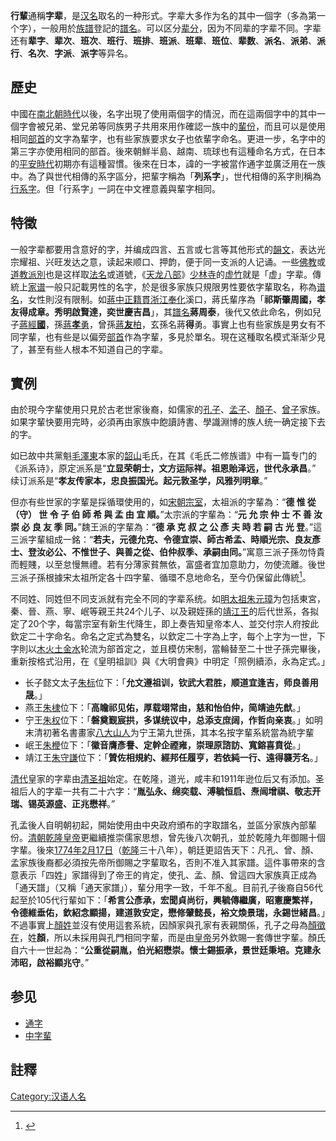 '''行輩'''通稱'''字辈'''，是[[汉名|汉名]]取名的一种形式。字辈大多作为名的其中一個字（多為第一个字），一般用於[[族譜|族譜]]登記的[[譜名|譜名]]。可以区分[[辈分|辈分]]，因为不同辈的字辈不同。字辈还有'''辈字'''、'''辈次'''、'''班次'''、'''班行'''、'''班排'''、'''班派'''、'''班辈'''、'''班位'''、'''辈数'''、'''派名'''、'''派弟'''、'''派行'''、'''名次'''、'''字派'''、'''派字'''等异名。

==歷史==
中國在[[南北朝|南北朝時代]]以後，名字出現了使用兩個字的情況，而在這兩個字中的其中一個字會被兄弟、堂兄弟等同族男子共用來用作確認一族中的[[輩份|輩份]]，而且可以是使用相同[[部首|部首]]的文字為輩字，也有些家族要求女子也依輩字命名。更进一步，名字中的第三字亦使用相同的部首。後來朝鮮半島、越南、琉球也有這種命名方式，在日本的[[平安時代|平安時代]]初期亦有這種習慣。後來在日本，諱的一字被當作通字並廣泛用在一族中{{fact}}。為了與世代相傳的系字區分，{{who}}把輩字稱為「'''列系字'''」，世代相傳的系字則稱為[[行系字|行系字]]。但「行系字」一詞在中文裡意義與輩字相同。

==特徵==
一般字辈都要用含意好的字，并编成四言、五言或七言等其他形式的[[韻文|韻文]]，表达光宗耀祖、兴旺发达之意，读起来顺口、押韵，便于同一支派的人记诵。一些[[佛教|佛教]]或[[道教|道教]][[派別|派別]]也是这样取[[法名|法名]]或道號，《[[天龙八部|天龙八部]]》[[少林寺|少林寺]]的[[虚竹|虚竹]]就是「虚」字辈。傳統上[[家谱|家谱]]一般只記載男性的名字，於是很多家族只規限男性要依字輩取名，称為[[谱名|谱名]]，女性則沒有限制。如[[蔣中正|蔣中正]][[籍貫|籍貫]][[浙江|浙江]][[奉化|奉化]]溪口，蔣氏輩序為「'''祁斯肇周國，孝友得成章。秀明啟賢達，奕世慶吉昌'''」，其[[譜名|譜名]]'''蔣周泰'''，後代又依此命名，例如兒子[[蔣經國|蔣經'''國''']]，孫[[蔣孝勇|蔣'''孝'''勇]]，曾孫[[蔣友柏|蔣'''友'''柏]]，玄孫名蔣'''得'''勇。事實上也有些家族是男女有不同字輩，也有些是以偏旁[[部首|部首]]作為字輩，多見於單名。現在这種取名模式渐渐少見了，甚至有些人根本不知道自己的字辈。

==實例==
由於現今字輩使用只見於古老世家後裔，如儒家的[[孔子|孔子]]、[[孟子|孟子]]、[[顏子|顏子]]、[[曾子|曾子]]家族。如果字輩快要用完時，必須再由家族中飽讀詩書、學識淵博的族人统一确定接下去的字。

如已故中共黨魁[[毛澤東|毛澤東]]本家的[[韶山|韶山]]毛氏，在其《毛氏二修族谱》中有一篇专门的《派系诗》，原定派系是“'''立显荣朝士，文方运际祥。祖恩贻泽远，世代永承昌'''。” 续订派系是“'''孝友传家本，忠良振国光。起元敦圣学，风雅列明章'''。” 

但亦有些世家的字輩是採循環使用的，如[[宋朝宗室|宋朝宗室]]，太祖派的字輩為：“'''德 惟 從（守） 世 令 子 伯 師 希 與 孟 由 宜 順。'''”太宗派的字輩為：“'''元 允 宗 仲 士 不 善 汝 崇 必 良 友 季 同。'''”魏王派的字輩為：“'''德 承 克 叔 之 公 彥 夫 時 若 嗣 古 光 登'''。”這三派字輩組成一銘：“'''若夫，元德允克、令德宜崇、師古希孟、時順光宗、良友彥士、登汝必公、不惟世子、與善之從、伯仲叔季、承嗣由同。'''”寓意三派子孫勿恃貴而輕賤，以至怠慢無禮。若有分薄家貧無依，富盛者宜加意助力，勿使流離。後世三派子孫根據宋太祖所定各十四字輩、循環不息地命名，至今仍保留此傳統<ref>{{Cite web |url=http://nhuir.nhu.edu.tw/retrieve/20863/101NHU05076015-001.pdf |title=趙汝鐩《野谷詩稿》研究 |access-date=2019-08-07 |archive-date=2019-08-07 |archive-url=https://web.archive.org/web/20190807140847/http://nhuir.nhu.edu.tw/retrieve/20863/101NHU05076015-001.pdf |dead-url=no }}</ref>。 

不同姓、同姓但不同支派就有完全不同的字辈系统。如[[明太祖朱元璋|明太祖朱元璋]]为包括東宮，秦、晉、燕、寧、岷等親王共24个儿子、以及親姪孫的[[靖江王|靖江王]]的后代世系，各拟定了20个字，每當宗室有新生代降生，即上奏告知皇帝本人、並交付宗人府按此欽定二十字命名。命名之定式為雙名，以欽定二十字為上字，每个上字为一世，下字則以[[五行|木火土金水]]轮流为部首定之，並且模仿宋制，當輪替至二十世子孫完畢後，重新按格式沿用，在《皇明祖訓》與《大明會典》中明定「照例續添，永為定式。」
*长子懿文太子[[朱标|朱标]]位下：「'''允文遵祖训，钦武大君胜，顺道宜逢吉，师良善用晟'''。」
*燕王[[朱棣|朱棣]]位下：「'''高瞻祁见佑，厚载翊常由，慈和怡伯仲，简靖迪先猷'''。」
*宁王[[朱权|朱权]]位下：「'''磐奠觐宸拱，多谋统议中，总添支庶阔，作哲向亲衷'''。」如明末清初著名書畫家[[八大山人|八大山人]]为宁王第九世孫，其本名按字輩系統當為統字輩
*岷王[[朱楩|朱楩]]位下：「'''徽音膺彥譽、定幹企禋雍，崇理原諮訪、寬鎔喜賁從'''。」
*靖江王[[朱守謙|朱守謙]]位下：「'''贊佐相規約、經邦任履亨，若依純一行、遠得襲芳名'''。」

[[清代|清代]]皇家的字辈由[[清圣祖|清圣祖]]始定。在乾隆，道光，咸丰和1911年逊位后又有添加。圣祖后人的字辈一共有二十六字：“'''胤弘永、绵奕载、溥毓恒启、焘闿增祺、敬志开瑞、锡英源盛、正兆懋祥'''。”

孔孟後人自明朝初起，開始使用由中央政府頒布的字取譜名，並區分家族內部輩份。[[清朝|清朝]][[乾隆皇帝|乾隆皇帝]]更繼續推崇儒家思想，曾先後八次朝孔，並於乾隆九年御賜十個字輩。後來[[1774年|1774年]][[2月17日|2月17日]]（[[乾隆|乾隆]]三十八年），朝廷更詔告天下：凡孔、曾、顏、孟家族後裔都必須按先帝所御賜之字輩取名，否則不准入其家譜。這件事帶來的含意表示「四姓」家譜得到了帝王的肯定，使孔、孟、顏、曾這四大家族真正成為「通天譜」（又稱「通天家譜」），輩分用字一致，千年不亂。目前孔子後裔自56代起至於105代行輩如下：「'''希言公彥承，宏聞貞尚衍，興毓傳繼廣，昭憲慶繁祥，令德維垂佑，欽紹念顯揚，建道敦安定，懋修肈懿長，裕文煥景瑞，永錫世緒昌'''。」不過事實上[[顏姓|顏姓]]並沒有使用這套系統，因顏家與孔家有表親關係，孔子之母為[[顏徵在|顏徵在]]，姓'''顏'''，所以未採用與孔門相同字輩，而是由[[皇帝|皇帝]]另外欽賜一套傳世字輩。顏氏自六十一世起為：“'''公重從嗣胤，伯光紹懋崇。懷士錫振承，景世廷秉培。克建永沛昭，啟裕顯兆守'''。”

==参见==
*[[通字|通字]]
*[[中字輩|中字輩]]

==註釋== 
{{reflist}}

{{汉字文化圈对人的称谓}}
[[Category:汉语人名|Category:汉语人名]]